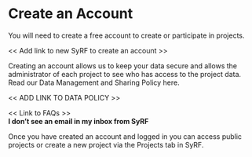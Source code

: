 # Create an Account {#createAccount}

You will need to create a free account to create or participate in projects.

<< Add link to new SyRF to create an account >>

Creating an account allows us to keep your data secure and allows the administrator of each project to see who has access to the project data. Read our Data Management and Sharing Policy here.

<< ADD LINK TO DATA POLICY >>

<< Link to FAQs >>
<br>
**I don’t see an email in my inbox from SyRF**

Once you have created an account and logged in you can access public projects or create a new project via the Projects tab in SyRF.
